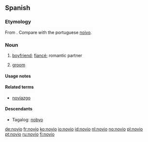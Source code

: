 ==Spanish==

===Etymology===
From {{etyl|la|es}} {{term|novus||new|lang=la}}. Compare with the portuguese [[noivo]].

===Noun===
{{es-noun-mf|feminine=novia}}

# [[boyfriend]]; [[fiancé]]; romantic partner
# {{context|wedding}} [[groom]]

====Usage notes====
{{es-note-noun-mf}}

====Related terms====
* [[noviazgo]] {{m}}

====Descendants====
* Tagalog: [[nobyo]]

[[de:novio]]
[[fr:novio]]
[[ko:novio]]
[[io:novio]]
[[id:novio]]
[[nl:novio]]
[[no:novio]]
[[pl:novio]]
[[pt:novio]]
[[ru:novio]]
[[fi:novio]]